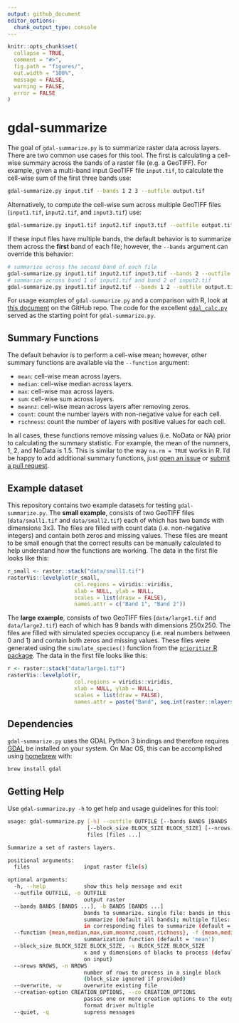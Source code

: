 ```yaml
---
output: github_document
editor_options: 
  chunk_output_type: console
---
```


<!-- README.md is generated from README.Rmd. Please edit that file -->

```r
knitr::opts_chunk$set(
  collapse = TRUE,
  comment = "#>",
  fig.path = "figures/",
  out.width = "100%",
  message = FALSE,
  warning = FALSE,
  error = FALSE
)
```

# gdal-summarize

The goal of `gdal-summarize.py` is to summarize raster data across layers. There are two common use cases for this tool. The first is calculating a cell-wise summary across the bands of a raster file (e.g. a GeoTIFF). For example, given a multi-band input GeoTIFF file `input.tif`, to calculate the cell-wise sum of the first three bands use:

```bash
gdal-summarize.py input.tif --bands 1 2 3 --outfile output.tif
```

Alternatively, to compute the cell-wise sum across multiple GeoTIFF files (`input1.tif`, `input2.tif`, and `input3.tif`) use:

```bash
gdal-summarize.py input1.tif input2.tif input3.tif --outfile output.tif
```

If these input files have multiple bands, the default behavior is to summarize them across the **first** band of each file; however, the `--bands` argument can override this behavior:

```bash
# summarize across the second band of each file
gdal-summarize.py input1.tif input2.tif input3.tif --bands 2 --outfile output.tif
# summarize across band 1 of input1.tif and band 2 of input2.tif
gdal-summarize.py input1.tif input2.tif --bands 1 2 --outfile output.tif
```

For usage examples of `gdal-summarize.py` and a comparison with R, look at [this document](https://github.com/mstrimas/gdal-summarize/blob/master/raster-summarize.md) on the GitHub repo.  The code for the excellent [`gdal_calc.py`](https://gdal.org/programs/gdal_calc.html) served as the starting point for `gdal-summarize.py`.

## Summary Functions

The default behavior is to perform a cell-wise mean; however, other summary functions are available via the `--function` argument:

- `mean`: cell-wise mean across layers.
- `median`: cell-wise median across layers.
- `max`: cell-wise max across layers.
- `sum`: cell-wise sum across layers.
- `meannz`: cell-wise mean across layers after removing zeros.
- `count`: count the number layers with non-negative value for each cell.
- `richness`: count the number of layers with positive values for each cell.

In all cases, these functions remove missing values (i.e. NoData or NA) prior to calculating the summary statistic. For example, the mean of the numners, 1, 2, and NoData is 1.5. This is similar to the way `na.rm = TRUE` works in R. I'd be happy to add additional summary functions, just [open an issue](https://github.com/mstrimas/gdal-summarize/issues/new/choose) or [submit a pull request](https://github.com/mstrimas/gdal-summarize/compare).

## Example dataset

This repository contains two example datasets for testing `gdal-summarize.py`. The **small example**, consists of two GeoTIFF files (`data/small1.tif` and `data/small2.tif`) each of which has two bands with dimensions 3x3. The files are filled with count data (i.e. non-negative integers) and contain both zeros and missing values. These files are meant to be small enough that the correct results can be manually calculated to help understand how the functions are working. The data in the first file looks like this:

```r
r_small <- raster::stack("data/small1.tif")
rasterVis::levelplot(r_small, 
                     col.regions = viridis::viridis,
                     xlab = NULL, ylab = NULL, 
                     scales = list(drasw = FALSE),
                     names.attr = c("Band 1", "Band 2"))
```

The **large example**, consists of two GeoTIFF files (`data/large1.tif` and `data/large2.tif`) each of which has 9 bands with dimensions 250x250. The files are filled with simulated species occupancy (i.e. real numbers between 0 and 1) and contain both zeros and missing values. These files were generated using the `simulate_species()` function from the [`prioritizr` R package](https://prioritizr.net/). The data in the first file looks like this:

```r
r <- raster::stack("data/large1.tif")
rasterVis::levelplot(r, 
                     col.regions = viridis::viridis,
                     xlab = NULL, ylab = NULL, 
                     scales = list(draw = FALSE),
                     names.attr = paste("Band", seq.int(raster::nlayers(r))))
```

## Dependencies

`gdal-summarize.py` uses the GDAL Python 3 bindings and therefore requires [GDAL](https://gdal.org/) be installed on your system. On Mac OS, this can be accomplished using [homebrew](https://brew.sh/) with:

```bash
brew install gdal
```

## Getting Help

Use `gdal-summarize.py -h` to get help and usage guidelines for this tool:

```bash
usage: gdal-summarize.py [-h] --outfile OUTFILE [--bands BANDS [BANDS ...]] [--function {mean,median,max,sum,meannz,count,richness}]
                         [--block_size BLOCK_SIZE BLOCK_SIZE] [--nrows NROWS] [--quiet] [--overwrite]
                         files [files ...]

Summarize a set of rasters layers.

positional arguments:
  files                 input raster file(s)

optional arguments:
  -h, --help            show this help message and exit
  --outfile OUTFILE, -o OUTFILE
                        output raster
  --bands BANDS [BANDS ...], -b BANDS [BANDS ...]
                        bands to summarize. single file: bands in this file to
                        summarize (default all bands); multiple files: bands
                        in corresponding files to summarize (default = 1)
  --function {mean,median,max,sum,meannz,count,richness}, -f {mean,median,max,sum,meannz,count,richness}
                        summarization function (default = 'mean')
  --block_size BLOCK_SIZE BLOCK_SIZE, -s BLOCK_SIZE BLOCK_SIZE
                        x and y dimensions of blocks to process (default based
                        on input)
  --nrows NROWS, -n NROWS
                        number of rows to process in a single block
                        (block_size ignored if provided)
  --overwrite, -w       overwrite existing file
  --creation-option CREATION_OPTIONS, --co CREATION_OPTIONS
                        passes one or more creation options to the output
                        format driver multiple
  --quiet, -q           supress messages
```
